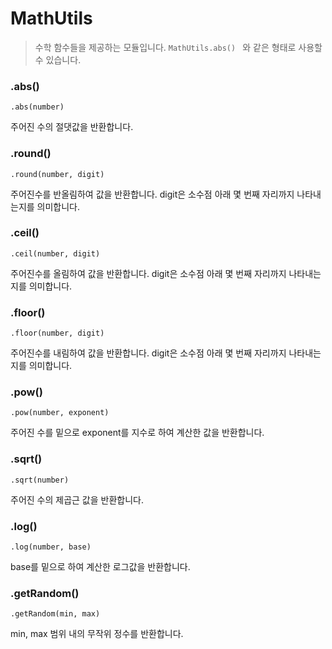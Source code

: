 # MathUtils

> 수학 함수들을 제공하는 모듈입니다. `MathUtils.abs() ` 와 같은 형태로 사용할 수 있습니다.

### .abs()

`.abs(number) `

주어진 수의 절댓값을 반환합니다.

### .round()

`.round(number, digit) ` 

주어진수를 반올림하여 값을 반환합니다. digit은 소수점 아래 몇 번째 자리까지 나타내는지를 의미합니다.

### .ceil()

`.ceil(number, digit) `

주어진수를 올림하여 값을 반환합니다. digit은 소수점 아래 몇 번째 자리까지 나타내는지를 의미합니다.

### .floor()

`.floor(number, digit) `

주어진수를 내림하여 값을 반환합니다. digit은 소수점 아래 몇 번째 자리까지 나타내는지를 의미합니다.

### .pow()

`.pow(number, exponent) `

주어진 수를 밑으로 exponent를 지수로 하여 계산한 값을 반환합니다.

### .sqrt()

`.sqrt(number) `

주어진 수의 제곱근 값을 반환합니다.

### .log()

`.log(number, base) `

base를 밑으로 하여 계산한 로그값을 반환합니다.

### .getRandom()

`.getRandom(min, max) `

min, max 범위 내의 무작위 정수를 반환합니다.
